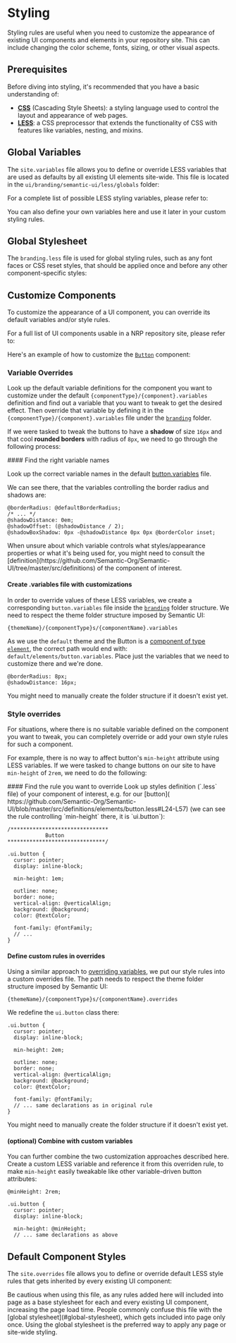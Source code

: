 
# Styling <Difficulty level="intermediate" />

Styling rules are useful when you need to customize the appearance of existing UI components and elements in your repository site.
This can include changing the color scheme, fonts, sizing, or other visual aspects.

## Prerequisites

Before diving into styling, it's recommended that you have a basic understanding of:
- **[CSS](https://developer.mozilla.org/en-US/docs/Web/CSS)** (Cascading Style Sheets): a styling language used to control the layout and appearance of web pages.
- **[LESS](https://lesscss.org/)**: a CSS preprocessor that extends the functionality of CSS with features like variables, nesting, and mixins.

## Global Variables

The `site.variables` file allows you to define or override LESS variables that are used as defaults by all existing UI elements site-wide.
This file is located in the `ui/branding/semantic-ui/less/globals` folder:

<FileTree>
  <FileTree.Folder name="ui/branding/semantic-ui" defaultOpen>
    <FileTree.Folder name="less" defaultOpen>
      <FileTree.Folder name="globals" defaultOpen>
        <FileTree.File name="site.variables" active={true} />
        <FileTree.File name="site.overrides" active={false} />
      </FileTree.Folder>
    </FileTree.Folder>
  </FileTree.Folder>
</FileTree>

For a complete list of possible LESS styling variables, please refer to:

<Cards>
  <Card
    title="Invenio Theme Global Variables Reference"
    href="https://github.com/inveniosoftware/invenio-theme/blob/master/invenio_theme/assets/semantic-ui/less/invenio_theme/theme/globals/site.variables"
  />
  <Card
    title="SemanticUI Default Theme Variables Reference"
    href="https://github.com/Semantic-Org/Semantic-UI/blob/master/src/themes/default/globals/site.variables"
  />
</Cards>

You can also define your own variables here and use it later in your custom styling rules.

## Global Stylesheet
The `branding.less` file is used for global styling rules, such as any font faces or CSS reset styles, that should be applied once and before any other component-specific styles:

<FileTree>
  <FileTree.Folder name="ui/branding/semantic-ui" defaultOpen>
    <FileTree.Folder name="less" defaultOpen>
      <FileTree.File name="branding.less" active={true} />
    </FileTree.Folder>
  </FileTree.Folder>
</FileTree>


## Customize Components

To customize the appearance of a UI component, you can override its default variables and/or style rules.

For a full list of UI components usable in a NRP repository site, please refer to:

<Cards>
  <Card
    title="Semantic UI docs"
    href="https://semantic-ui.com/introduction/getting-started.html"
  />
  <Card
    title="Default Semantic UI component style definitions"
    href="https://github.com/Semantic-Org/Semantic-UI/tree/master/src/definitions"
  />
</Cards>

 Here's an example of how to customize the  [`Button`](https://semantic-ui.com/elements/button.html) component:

### Variable Overrides

Look up the default variable definitions for the component you want to customize under the default `{componentType}/{component}.variables` definition
and find out a variable that you want to tweak to get the desired effect. Then override that variable by defining it in the `{componentType}/{component}.variables` file under the [`branding`](/customize/branding/theme#creatingoverriding-files-under-the-branding-folder) folder.

<Cards>
  <Card
    title="Default SemanticUI component variables"
    href="https://github.com/Semantic-Org/Semantic-UI/tree/master/src/themes/default"
  />
  <Card
    title="Default Invenio Theme component variables"
    href="https://github.com/inveniosoftware/invenio-theme/tree/master/invenio_theme/assets/semantic-ui/less/invenio_theme/theme"
  />
</Cards>

If we were tasked to tweak the buttons to have a **shadow** of size `16px` and that cool **rounded borders** with radius of `8px`, we need to go through the following process:

<Steps>
#### Find the right variable names

Look up the correct variable names in the default [button.variables](https://github.com/Semantic-Org/Semantic-UI/blob/master/src/themes/default/elements/button.variables) file.

We can see there, that the variables controlling the border radius and shadows are:

```less filename="/Semantic-UI//src/themes/default/elements/button.variables" copy {1,3}
@borderRadius: @defaultBorderRadius;
/* ... */
@shadowDistance: 0em;
@shadowOffset: (@shadowDistance / 2);
@shadowBoxShadow: 0px -@shadowDistance 0px 0px @borderColor inset;
```

<Callout emoji="💡">
  When unsure about which variable controls what styles/appearance properties or what
  it's being used for, you might need to consult the
  [definition](https://github.com/Semantic-Org/Semantic-UI/tree/master/src/definitions)
  of the component of interest.
</Callout>

#### Create .variables file with customizations

In order to override values of these LESS variables, we create a corresponding `button.variables` file inside the [`branding`](/customize/branding/theme#createoverride-files-under-branding-folder) folder structure. We need to respect the theme folder structure imposed by Semantic UI:

`{themeName}/{componentType}s/{componentName}.variables`

As we use the `default` theme and the Button is a [component of type `element`](https://github.com/Semantic-Org/Semantic-UI/blob/master/src/definitions/elements/button.less#L15), the correct path would end with: `default/elements/button.variables`. Place just the variables that we need to customize there and we're done.

```less filename="ui/branding/semantic-ui/less/default/elements/button.variables" copy
@borderRadius: 8px;
@shadowDistance: 16px;
```

<Callout type="info" emoji="ℹ️">
  You might need to manually create the folder structure if it doesn't exist
  yet.
</Callout>

</Steps>

### Style overrides

For situations, where there is no suitable variable defined on the component you want to tweak, you can completely override or add your own style rules for such a component.

For example, there is no way to affect button's `min-height` attribute using LESS variables. If we were tasked to change buttons on our site to have
`min-height` of `2rem`, we need to do the following:

<Steps>
#### Find the rule you want to override
Look up styles definition (`.less` file) of your component of interest, e.g. for our [button](
https://github.com/Semantic-Org/Semantic-UI/blob/master/src/definitions/elements/button.less#L24-L57) (we can see the rule
controlling `min-height` there, it is `ui.button`):

```less filename="/Semantic-Org/Semantic-UI/blob/master/src/definitions/elements/button.less" copy {5,9}
/*******************************
            Button
*******************************/

.ui.button {
  cursor: pointer;
  display: inline-block;

  min-height: 1em;

  outline: none;
  border: none;
  vertical-align: @verticalAlign;
  background: @background;
  color: @textColor;

  font-family: @fontFamily;
  // ...
}
```

#### Define custom rules in overrides

Using a similar approach to [overriding variables](#create-custom-variables-file), we put our style rules 
into a custom overrides file. The path needs to respect the theme folder structure imposed by Semantic UI:

`{themeName}/{componentType}s/{componentName}.overrides`

We redefine the `ui.button` class there:

```less filename="ui/branding/semantic-ui/less/default/elements/button.overrides" copy {5}
.ui.button {
  cursor: pointer;
  display: inline-block;

  min-height: 2em;

  outline: none;
  border: none;
  vertical-align: @verticalAlign;
  background: @background;
  color: @textColor;

  font-family: @fontFamily;
  // ... same declarations as in original rule
}
```

<Callout type="info" emoji="ℹ️">
  You might need to manually create the folder structure if it doesn't exist
  yet.
</Callout>

#### (optional) Combine with custom variables

You can further combine the two customization approaches described here. Create a custom LESS variable and reference it from this overriden rule, to make `min-height` easily tweakable like other variable-driven button attributes:

```less filename="ui/branding/semantic-ui/less/default/elements/button.variables" copy
@minHeight: 2rem;
```

```less filename="ui/branding/semantic-ui/less/default/elements/button.overrides" copy {5}
.ui.button {
  cursor: pointer;
  display: inline-block;

  min-height: @minHeight;
  // ... same declarations as above
```
</Steps>

## Default Component Styles

The `site.overrides` file allows you to define or override default LESS style rules that gets inherited by every existing UI component:

<FileTree>
  <FileTree.Folder name="ui/branding/semantic-ui" defaultOpen>
    <FileTree.Folder name="less" defaultOpen>
      <FileTree.Folder name="globals" defaultOpen>
        <FileTree.File name="site.variables" active={false} />
        <FileTree.File name="site.overrides" active={true} />
      </FileTree.Folder>
    </FileTree.Folder>
  </FileTree.Folder>
</FileTree>

<Callout type="warning" emoji="⚠️">
Be cautious when using this file, as any rules added here will included into page as a base stylesheet for each and every existing UI component,
increasing the page load time.
People commonly confuse this file with the [global stylesheet](#global-stylesheet), which gets included into page only once. Using the global
stylesheet is the preferred way to apply any page or site-wide styling.
</Callout>
